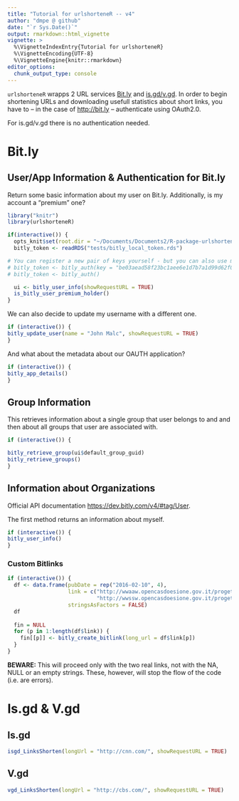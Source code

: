 ```yaml
---
title: "Tutorial for urlshorteneR -- v4"
author: "dmpe @ github"
date: "`r Sys.Date()`"
output: rmarkdown::html_vignette
vignette: >
  %\VignetteIndexEntry{Tutorial for urlshorteneR}
  %\VignetteEncoding{UTF-8}
  %\VignetteEngine{knitr::rmarkdown}
editor_options: 
  chunk_output_type: console  
---
```


`urlshorteneR` wrapps 2 URL services [Bit.ly](https://bitly.com) and [is.gd/v.gd](https://is.gd). 
In order to begin shortening URLs and downloading usefull statistics about short links, you have to -- in the case of <http://bit.ly> -- authenticate using OAuth2.0. 

For is.gd/v.gd there is no authentication needed. 

# Bit.ly

## User/App Information & Authentication for Bit.ly

Return some basic information about my user on Bit.ly. Additionally, is my account a "premium" one?

```r
library("knitr")
library(urlshorteneR)

if(interactive()) {
  opts_knit$set(root.dir = "~/Documents/Documents2/R-package-urlshortener")
  bitly_token <- readRDS("tests/bitly_local_token.rds")

# You can register a new pair of keys yourself - but you can also use mine - an option which is also by default
# bitly_token <- bitly_auth(key = "be03aead58f23bc1aee6e1d7b7a1d99d62f0ede8", secret = "f9c6a3b18968e991e35f466e90c7d883cc176073")
# bitly_token <- bitly_auth()

  ui <- bitly_user_info(showRequestURL = TRUE)
  is_bitly_user_premium_holder()
}
```

We can also decide to update my username with a different one.

```r
if (interactive()) {
bitly_update_user(name = "John Malc", showRequestURL = TRUE)
}
```

And what about the metadata about our OAUTH application?

```r
if (interactive()) {
bitly_app_details()
}
```

## Group Information

This retrieves information about a single group that user belongs to and and then about all groups that user are associated with. 

```r
if (interactive()) {

bitly_retrieve_group(ui$default_group_guid)
bitly_retrieve_groups()
}
```


## Information about Organizations

Official API documentation <https://dev.bitly.com/v4/#tag/User>. 

The first method returns an information about myself.

```r
if (interactive()) {
bitly_user_info()
}
```


### Custom Bitlinks

```r
if (interactive()) {
  df <- data.frame(pubDate = rep("2016-02-10", 4),
                   link = c("http://wwaaw.opencasdoesione.gov.it/progetti/1misepac01_000443/",
                            "http://wwssw.opencasdoesione.gov.it/progetti/1misepac01_000031/"),
                   stringsAsFactors = FALSE)
  df
  
  fin = NULL
  for (p in 1:length(df$link)) {
    fin[[p]] <- bitly_create_bitlink(long_url = df$link[p])
  }
}
```

**BEWARE:** This will proceed only with the two real links, not with the NA, NULL or an empty strings. 
These, however, will stop the flow of the code (i.e. are errors). 


# Is.gd & V.gd 

## Is.gd

```r
isgd_LinksShorten(longUrl = "http://cnn.com/", showRequestURL = TRUE)
```


## V.gd

```r
vgd_LinksShorten(longUrl = "http://cbs.com/", showRequestURL = TRUE)
```

